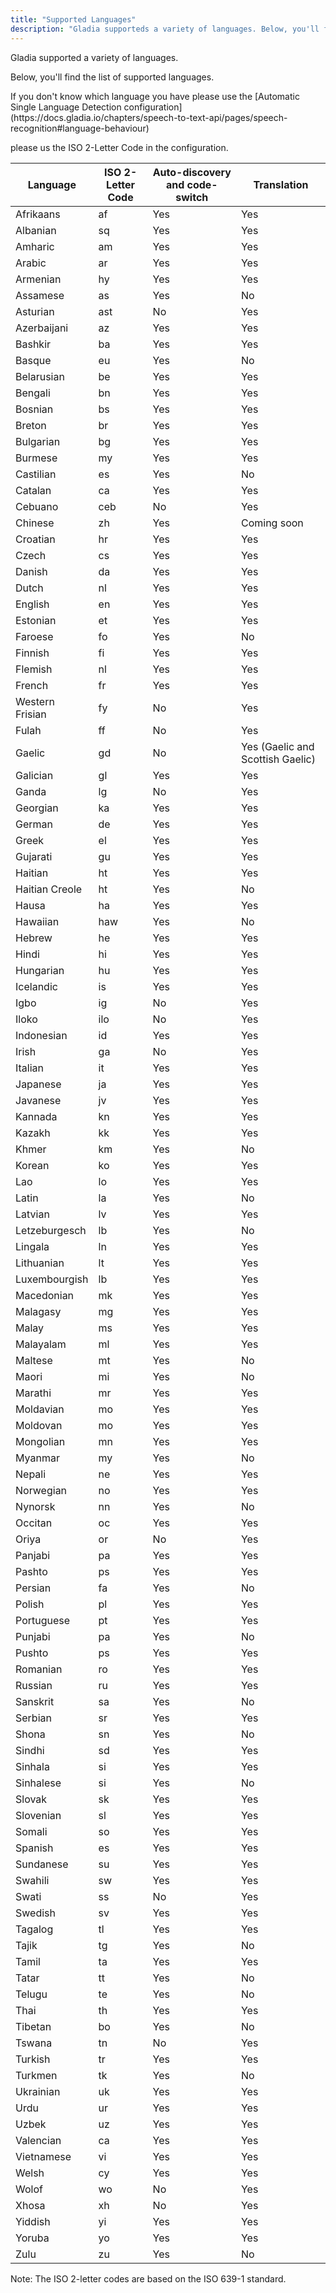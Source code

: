 ```yaml
---
title: "Supported Languages"
description: "Gladia supporteds a variety of languages. Below, you'll find the list of supported languages."
---
```

Gladia supported a variety of languages.

Below, you'll find the list of supported languages.


<Note>
If you don't know which language you have please use the [Automatic Single Language Detection configuration](https://docs.gladia.io/chapters/speech-to-text-api/pages/speech-recognition#language-behaviour)
</Note>

please us the ISO 2-Letter Code in the configuration.

| Language | ISO 2-Letter Code | Auto-discovery and code-switch | Translation |
| --- | --- | --- | --- |
| Afrikaans | af | Yes | Yes |
| Albanian | sq | Yes | Yes |
| Amharic | am | Yes | Yes |
| Arabic | ar | Yes | Yes |
| Armenian | hy | Yes | Yes |
| Assamese | as | Yes | No |
| Asturian | ast | No | Yes |
| Azerbaijani | az | Yes | Yes |
| Bashkir | ba | Yes | Yes |
| Basque | eu | Yes | No |
| Belarusian | be | Yes | Yes |
| Bengali | bn | Yes | Yes |
| Bosnian | bs | Yes | Yes |
| Breton | br | Yes | Yes |
| Bulgarian | bg | Yes | Yes |
| Burmese | my | Yes | Yes |
| Castilian | es | Yes | No |
| Catalan | ca | Yes | Yes |
| Cebuano | ceb | No | Yes |
| Chinese | zh | Yes | Coming soon |
| Croatian | hr | Yes | Yes |
| Czech | cs | Yes | Yes |
| Danish | da | Yes | Yes |
| Dutch | nl | Yes | Yes |
| English | en | Yes | Yes |
| Estonian | et | Yes | Yes |
| Faroese | fo | Yes | No |
| Finnish | fi | Yes | Yes |
| Flemish | nl | Yes | Yes |
| French | fr | Yes | Yes |
| Western Frisian | fy | No | Yes |
| Fulah | ff | No | Yes |
| Gaelic | gd | No | Yes (Gaelic and Scottish Gaelic) |
| Galician | gl | Yes | Yes |
| Ganda | lg | No | Yes |
| Georgian | ka | Yes | Yes |
| German | de | Yes | Yes |
| Greek | el | Yes | Yes |
| Gujarati | gu | Yes | Yes |
| Haitian | ht | Yes | Yes |
| Haitian Creole | ht | Yes | No |
| Hausa | ha | Yes | Yes |
| Hawaiian | haw | Yes | No |
| Hebrew | he | Yes | Yes |
| Hindi | hi | Yes | Yes |
| Hungarian | hu | Yes | Yes |
| Icelandic | is | Yes | Yes |
| Igbo | ig | No | Yes |
| Iloko | ilo | No | Yes |
| Indonesian | id | Yes | Yes |
| Irish | ga | No | Yes |
| Italian | it | Yes | Yes |
| Japanese | ja | Yes | Yes |
| Javanese | jv | Yes | Yes |
| Kannada | kn | Yes | Yes |
| Kazakh | kk | Yes | Yes |
| Khmer | km | Yes | No |
| Korean | ko | Yes | Yes |
| Lao | lo | Yes | Yes |
| Latin | la | Yes | No |
| Latvian | lv | Yes | Yes |
| Letzeburgesch | lb | Yes | No |
| Lingala | ln | Yes | Yes |
| Lithuanian | lt | Yes | Yes |
| Luxembourgish | lb | Yes | Yes |
| Macedonian | mk | Yes | Yes |
| Malagasy | mg | Yes | Yes |
| Malay | ms | Yes | Yes |
| Malayalam | ml | Yes | Yes |
| Maltese | mt | Yes | No |
| Maori | mi | Yes | No |
| Marathi | mr | Yes | Yes |
| Moldavian | mo | Yes | Yes |
| Moldovan | mo | Yes | Yes |
| Mongolian | mn | Yes | Yes |
| Myanmar | my | Yes | No |
| Nepali | ne | Yes | Yes |
| Norwegian | no | Yes | Yes |
| Nynorsk | nn | Yes | No |
| Occitan | oc | Yes | Yes |
| Oriya | or | No | Yes |
| Panjabi | pa | Yes | Yes |
| Pashto | ps | Yes | Yes |
| Persian | fa | Yes | No |
| Polish | pl | Yes | Yes |
| Portuguese | pt | Yes | Yes |
| Punjabi | pa | Yes | No |
| Pushto | ps | Yes | Yes |
| Romanian | ro | Yes | Yes |
| Russian | ru | Yes | Yes |
| Sanskrit | sa | Yes | No |
| Serbian | sr | Yes | Yes |
| Shona | sn | Yes | No |
| Sindhi | sd | Yes | Yes |
| Sinhala | si | Yes | Yes |
| Sinhalese | si | Yes | No |
| Slovak | sk | Yes | Yes |
| Slovenian | sl | Yes | Yes |
| Somali | so | Yes | Yes |
| Spanish | es | Yes | Yes |
| Sundanese | su | Yes | Yes |
| Swahili | sw | Yes | Yes |
| Swati | ss | No | Yes |
| Swedish | sv | Yes | Yes |
| Tagalog | tl | Yes | Yes |
| Tajik | tg | Yes | No |
| Tamil | ta | Yes | Yes |
| Tatar | tt | Yes | No |
| Telugu | te | Yes | No |
| Thai | th | Yes | Yes |
| Tibetan | bo | Yes | No |
| Tswana | tn | No | Yes |
| Turkish | tr | Yes | Yes |
| Turkmen | tk | Yes | No |
| Ukrainian | uk | Yes | Yes |
| Urdu | ur | Yes | Yes |
| Uzbek | uz | Yes | Yes |
| Valencian | ca | Yes | Yes |
| Vietnamese | vi | Yes | Yes |
| Welsh | cy | Yes | Yes |
| Wolof | wo | No | Yes |
| Xhosa | xh | No | Yes |
| Yiddish | yi | Yes | Yes |
| Yoruba | yo | Yes | Yes |
| Zulu | zu | Yes | No |

Note: The ISO 2-letter codes are based on the ISO 639-1 standard.

